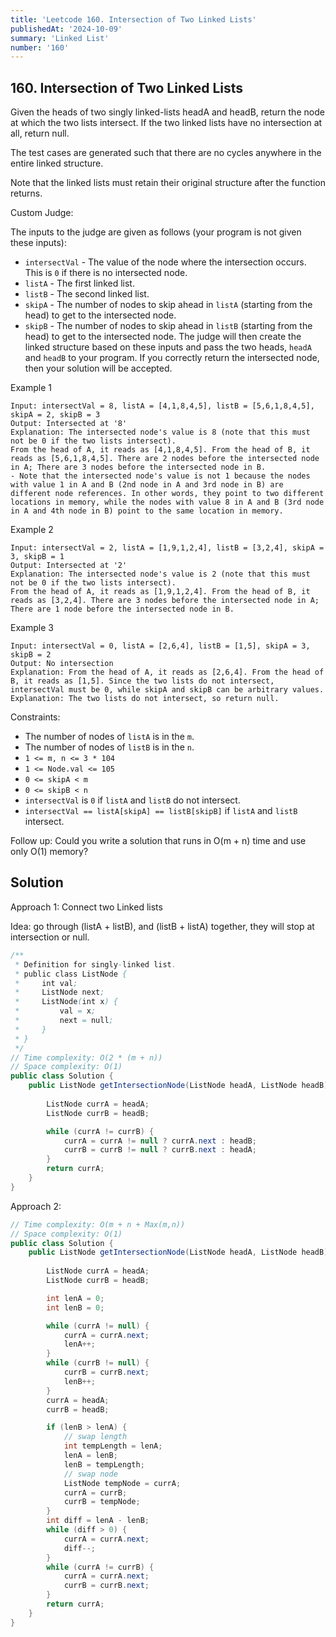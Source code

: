 ```yaml
---
title: 'Leetcode 160. Intersection of Two Linked Lists'
publishedAt: '2024-10-09'
summary: 'Linked List'
number: '160'
---
```


## 160. Intersection of Two Linked Lists

Given the heads of two singly linked-lists headA and headB, return the node at which the two lists intersect. If the two linked lists have no intersection at all, return null.

The test cases are generated such that there are no cycles anywhere in the entire linked structure.

Note that the linked lists must retain their original structure after the function returns.

Custom Judge:

The inputs to the judge are given as follows (your program is not given these inputs):

- `intersectVal` - The value of the node where the intersection occurs. This is `0` if there is no intersected node.
- `listA` - The first linked list.
- `listB` - The second linked list.
- `skipA` - The number of nodes to skip ahead in `listA` (starting from the head) to get to the intersected node.
- `skipB` - The number of nodes to skip ahead in `listB` (starting from the head) to get to the intersected node.
The judge will then create the linked structure based on these inputs and pass the two heads, `headA` and `headB` to your program. If you correctly return the intersected node, then your solution will be accepted.

Example 1
`````
Input: intersectVal = 8, listA = [4,1,8,4,5], listB = [5,6,1,8,4,5], skipA = 2, skipB = 3
Output: Intersected at '8'
Explanation: The intersected node's value is 8 (note that this must not be 0 if the two lists intersect).
From the head of A, it reads as [4,1,8,4,5]. From the head of B, it reads as [5,6,1,8,4,5]. There are 2 nodes before the intersected node in A; There are 3 nodes before the intersected node in B.
- Note that the intersected node's value is not 1 because the nodes with value 1 in A and B (2nd node in A and 3rd node in B) are different node references. In other words, they point to two different locations in memory, while the nodes with value 8 in A and B (3rd node in A and 4th node in B) point to the same location in memory.
`````

Example 2
`````
Input: intersectVal = 2, listA = [1,9,1,2,4], listB = [3,2,4], skipA = 3, skipB = 1
Output: Intersected at '2'
Explanation: The intersected node's value is 2 (note that this must not be 0 if the two lists intersect).
From the head of A, it reads as [1,9,1,2,4]. From the head of B, it reads as [3,2,4]. There are 3 nodes before the intersected node in A; There are 1 node before the intersected node in B.
`````

Example 3
`````
Input: intersectVal = 0, listA = [2,6,4], listB = [1,5], skipA = 3, skipB = 2
Output: No intersection
Explanation: From the head of A, it reads as [2,6,4]. From the head of B, it reads as [1,5]. Since the two lists do not intersect, intersectVal must be 0, while skipA and skipB can be arbitrary values.
Explanation: The two lists do not intersect, so return null.
`````

Constraints:

- The number of nodes of `listA` is in the `m`.
- The number of nodes of `listB` is in the `n`.
- `1 <= m, n <= 3 * 104`
- `1 <= Node.val <= 105`
- `0 <= skipA < m`
- `0 <= skipB < n`
- `intersectVal` is `0` if `listA` and `listB` do not intersect.
- `intersectVal == listA[skipA] == listB[skipB]` if `listA` and `listB` intersect.

Follow up: Could you write a solution that runs in O(m + n) time and use only O(1) memory?

## Solution
Approach 1: Connect two Linked lists

Idea: go through (listA + listB), and (listB + listA) together, they will stop at intersection or null.
````JAVA
/**
 * Definition for singly-linked list.
 * public class ListNode {
 *     int val;
 *     ListNode next;
 *     ListNode(int x) {
 *         val = x;
 *         next = null;
 *     }
 * }
 */
// Time complexity: O(2 * (m + n))
// Space complexity: O(1)
public class Solution {
    public ListNode getIntersectionNode(ListNode headA, ListNode headB) {
        
        ListNode currA = headA;
        ListNode currB = headB;

        while (currA != currB) {
            currA = currA != null ? currA.next : headB;
            currB = currB != null ? currB.next : headA;
        }
        return currA;
    }
}
````

Approach 2: 
````JAVA
// Time complexity: O(m + n + Max(m,n))
// Space complexity: O(1)
public class Solution {
    public ListNode getIntersectionNode(ListNode headA, ListNode headB) {
        
        ListNode currA = headA;
        ListNode currB = headB;

        int lenA = 0;
        int lenB = 0;

        while (currA != null) {
            currA = currA.next;
            lenA++;
        }
        while (currB != null) {
            currB = currB.next;
            lenB++;
        }
        currA = headA;
        currB = headB;

        if (lenB > lenA) {
            // swap length
            int tempLength = lenA;
            lenA = lenB;
            lenB = tempLength;
            // swap node
            ListNode tempNode = currA;
            currA = currB;
            currB = tempNode;
        }
        int diff = lenA - lenB;
        while (diff > 0) {
            currA = currA.next;
            diff--;
        }
        while (currA != currB) {
            currA = currA.next;
            currB = currB.next;
        }
        return currA;
    }
}
````